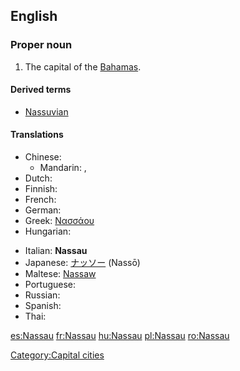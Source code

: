 {{wikipedia}}
==English==

===Proper noun===
{{en-proper noun}}

# The capital of the [[Bahamas]].

====Derived terms====
* [[Nassuvian]]

====Translations====
{{trans-top|capital of the Bahamas}}
* Chinese:
** Mandarin: {{t-|cmn|拿騷|sc=Hani}}, {{t-|cmn|拿骚|tr=Násāo|sc=Hani}}
* Dutch: {{t-|nl|Nassau}}
* Finnish: {{t-|fi|Nassau}}
* French: {{t-|fr|Nassau}}
* German: {{t-|de|Nassau}}
* Greek: [[Νασσάου]]
* Hungarian: {{t+|hu|Nassau}}
{{trans-mid}}
* Italian: '''Nassau''' {{f}}
* Japanese: [[ナッソー]] (Nassō)
* Maltese: [[Nassaw]]
* Portuguese: {{t-|pt|Nassau}}
* Russian: {{t|ru|Нассау|tr=Nassáu}}
* Spanish: {{t+|es|Nassau}}
* Thai: {{t|th|นัสซอ|tr=nátsaaw|sc=Thai}}
{{trans-bottom}}

{{anagrams:en/aanssu}}

[[Category:Capital cities]]

[[es:Nassau]]
[[fr:Nassau]]
[[hu:Nassau]]
[[pl:Nassau]]
[[ro:Nassau]]